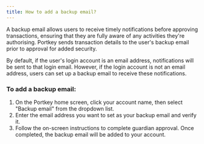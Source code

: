 ```yaml
---
title: How to add a backup email?
---
```


A backup email allows users to receive timely notifications before approving transactions, ensuring that they are fully aware of any activities they're authorising. Portkey sends transaction details to the user's backup email prior to approval for added security.

By default, if the user's login account is an email address, notifications will be sent to that login email. However, if the login account is not an email address, users can set up a backup email to receive these notifications.

### To add a backup email:

1. On the Portkey home screen, click your account name, then select "Backup email" from the dropdown list.
2. Enter the email address you want to set as your backup email and verify it.
3. Follow the on-screen instructions to complete guardian approval. Once completed, the backup email will be added to your account.
